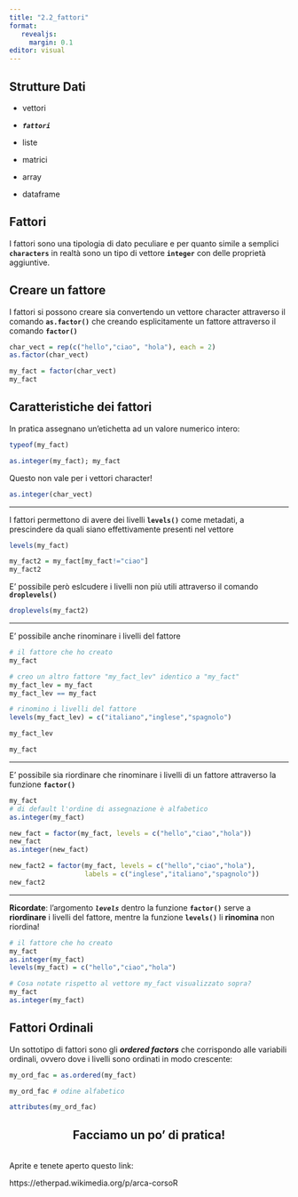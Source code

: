 ```yaml
---
title: "2.2_fattori"
format: 
   revealjs:
     margin: 0.1
editor: visual
---
```


## Strutture Dati

-   vettori

-   ***`fattori`***

-   liste

-   matrici

-   array

-   dataframe

## Fattori

I fattori sono una tipologia di dato peculiare e per quanto simile a semplici **`characters`** in realtà sono un tipo di vettore **`integer`** con delle proprietà aggiuntive.

## Creare un fattore

I fattori si possono creare sia convertendo un vettore character attraverso il comando **`as.factor()`** che creando esplicitamente un fattore attraverso il comando **`factor()`**

```r

char_vect = rep(c("hello","ciao", "hola"), each = 2)
as.factor(char_vect)

```

```r

my_fact = factor(char_vect)
my_fact

```

## Caratteristiche dei fattori

In pratica assegnano un'etichetta ad un valore numerico intero:

```r
typeof(my_fact)
```

```r
as.integer(my_fact); my_fact
```

Questo non vale per i vettori character!

```r
as.integer(char_vect)
```

------------------------------------------------------------------------

I fattori permettono di avere dei livelli **`levels()`** come metadati, a prescindere da quali siano effettivamente presenti nel vettore

```r
levels(my_fact)

my_fact2 = my_fact[my_fact!="ciao"]
my_fact2
```

E' possibile però eslcudere i livelli non più utili attraverso il comando **`droplevels()`**

```r
droplevels(my_fact2) 
```

------------------------------------------------------------------------

E' possibile anche rinominare i livelli del fattore

```r
# il fattore che ho creato 
my_fact

# creo un altro fattore "my_fact_lev" identico a "my_fact"
my_fact_lev = my_fact
my_fact_lev == my_fact

# rinomino i livelli del fattore
levels(my_fact_lev) = c("italiano","inglese","spagnolo")

my_fact_lev

my_fact

```

------------------------------------------------------------------------

E' possibile sia riordinare che rinominare i livelli di un fattore attraverso la funzione **`factor()`**

```r
my_fact
# di default l'ordine di assegnazione è alfabetico 
as.integer(my_fact)

new_fact = factor(my_fact, levels = c("hello","ciao","hola"))
new_fact
as.integer(new_fact)

new_fact2 = factor(my_fact, levels = c("hello","ciao","hola"),
                   labels = c("inglese","italiano","spagnolo"))
new_fact2
```

------------------------------------------------------------------------

**Ricordate**: l'argomento ***`levels`*** dentro la funzione **`factor()`** serve a **riordinare** i livelli del fattore, mentre la funzione **`levels()`** li **rinomina** non riordina!

```r
# il fattore che ho creato 
my_fact
as.integer(my_fact)
levels(my_fact) = c("hello","ciao","hola")

# Cosa notate rispetto al vettore my_fact visualizzato sopra?
my_fact
as.integer(my_fact)
```

## Fattori Ordinali

Un sottotipo di fattori sono gli ***ordered factors*** che corrispondo alle variabili ordinali, ovvero dove i livelli sono ordinati in modo crescente:

```r
my_ord_fac = as.ordered(my_fact)

my_ord_fac # odine alfabetico

attributes(my_ord_fac)
```

## Facciamo un po' di pratica! {style="text-align: center;"}

<br/> Aprite e tenete aperto questo link:

https://etherpad.wikimedia.org/p/arca-corsoR
